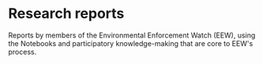
<Layout pageTitle="Research Reports" sidebarLinks={DataPageSidebarLinks} activeHeaderLink="Data">

# Research reports

Reports by members of the Environmental Enforcement Watch (EEW), using the <Link to='/data/notebooks' rel='noreferrer noopener'>Notebooks</Link> and <Link to='/learn/events' rel='noreferrer noopener'>participatory knowledge-making</Link> that are core to EEW's process.

<div className='row'>
  <InfoCard
      title="Data Gaps Report"
      description='How Gaps and Disparities in EPA Data Undermine Climate and Environmental Justice Screening Tools'
      link='https://envirodatagov.org/publication/how-gaps-and-disparities-in-epa-data-undermine-climate-and-environmental-justice-screening-tools/'
      image={datagaps}
  />
  <InfoCard
      title="Democratizing Data Report"
      description='Democratizing Data: Environmental Enforcement Watch’s Report Cards for Congressional Oversight of the EPA'
      link='https://envirodatagov.org/press-release-democratizing-data-reports-released-by-edgis-environmental-enforcement-watch/'
      image={democratizing}
  />
  <InfoCard
      title="COVID Enforcement Report"
      description='More Permission to Pollute: The Decline of EPA Enforcement and Industry Compliance during COVID'
      link='https://envirodatagov.org/more-permission-to-pollute-the-decline-of-epa-enforcement-and-industry-compliance-during-covid/'
      image={covid}
  />
</div>

</Layout>
